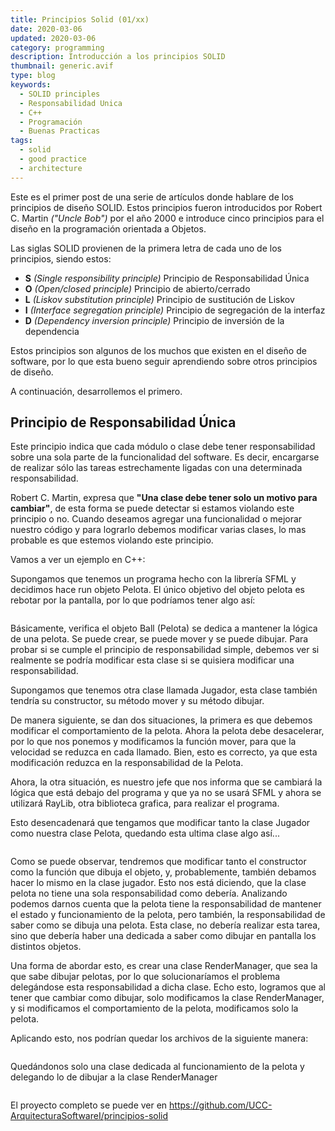 ```yaml
---
title: Principios Solid (01/xx)
date: 2020-03-06
updated: 2020-03-06
category: programming
description: Introducción a los principios SOLID
thumbnail: generic.avif
type: blog
keywords:
  - SOLID principles
  - Responsabilidad Unica
  - C++
  - Programación
  - Buenas Practicas
tags:
  - solid
  - good practice
  - architecture
---
```


Este es el primer post de una serie de artículos donde hablare de los principios de diseño SOLID. Estos principios fueron introducidos por Robert C. Martin _("Uncle Bob")_ por el año 2000 e introduce cinco principios para el diseño en la programación orientada a Objetos.

Las siglas SOLID provienen de la primera letra de cada uno de los principios, siendo estos:

- **S** _(Single responsibility principle)_ Principio de Responsabilidad Única
- **O** _(Open/closed principle)_ Principio de abierto/cerrado
- **L** _(Liskov substitution principle)_ Principio de sustitución de Liskov
- **I** _(Interface segregation principle)_ Principio de segregación de la interfaz
- **D** _(Dependency inversion principle)_ Principio de inversión de la dependencia

Estos principios son algunos de los muchos que existen en el diseño de software, por lo que esta bueno seguir aprendiendo sobre otros principios de diseño.

A continuación, desarrollemos el primero.

## Principio de Responsabilidad Única

Este principio indica que cada módulo o clase debe tener responsabilidad sobre una sola parte de la funcionalidad del software. Es decir, encargarse de realizar sólo las tareas estrechamente ligadas con una determinada responsabilidad.

Robert C. Martin, expresa que **"Una clase debe tener solo un motivo para cambiar"**, de esta forma se puede detectar si estamos violando este principio o no. Cuando deseamos agregar una funcionalidad o mejorar nuestro código y para lograrlo debemos modificar varias clases, lo mas probable es que estemos violando este principio.

Vamos a ver un ejemplo en C++:

Supongamos que tenemos un programa hecho con la librería SFML y decidimos hace run
objeto Pelota. El único objetivo del objeto pelota es rebotar por la pantalla, por lo que podríamos tener algo así:

```cpp file="<rootDir>/code/ball_sfml.cpp"

```

Básicamente, verifica el objeto Ball (Pelota) se dedica a mantener la lógica de una pelota. Se puede crear, se puede mover y se puede dibujar. Para probar si se cumple el principio de responsabilidad simple, debemos ver si realmente se podría modificar esta clase si se quisiera modificar una responsabilidad.

Supongamos que tenemos otra clase llamada Jugador, esta clase también tendría su constructor, su método mover y su método dibujar.

De manera siguiente, se dan dos situaciones, la primera es que debemos modificar el comportamiento de la pelota. Ahora la pelota debe desacelerar, por lo que nos ponemos y modificamos la función mover, para que la velocidad se reduzca en cada llamado.
Bien, esto es correcto, ya que esta modificación reduzca en la responsabilidad de la Pelota.

Ahora, la otra situación, es nuestro jefe que nos informa que se cambiará la lógica que está debajo del programa y que ya no se usará SFML y ahora se utilizará RayLib, otra biblioteca grafica, para realizar el programa.

Esto desencadenará que tengamos que modificar tanto la clase Jugador como nuestra clase Pelota, quedando esta ultima clase algo así...

```cpp file="<rootDir>/code/ball_raylib.cpp"

```

Como se puede observar, tendremos que modificar tanto el constructor como la función que dibuja el objeto, y, probablemente, también debamos hacer lo mismo en la clase jugador. Esto nos está diciendo, que la clase pelota no tiene una sola responsabilidad como debería.
Analizando podemos darnos cuenta que la pelota tiene la responsabilidad de mantener el estado y funcionamiento de la pelota, pero también, la responsabilidad de saber como se dibuja una pelota. Esta clase, no debería realizar esta tarea, sino que debería haber una dedicada a saber como dibujar en pantalla los distintos objetos.

Una forma de abordar esto, es crear una clase RenderManager, que sea la que sabe dibujar pelotas, por lo que solucionaríamos el problema delegándose esta responsabilidad a dicha clase.
Echo esto, logramos que al tener que cambiar como dibujar, solo modificamos la clase RenderManager, y si modificamos el comportamiento de la pelota, modificamos solo la pelota.

Aplicando esto, nos podrían quedar los archivos de la siguiente manera:

```cpp file="<rootDir>/code/ball.cpp"

```

Quedándonos solo una clase dedicada al funcionamiento de la pelota y delegando lo de dibujar a la clase RenderManager

```cpp file="<rootDir>/code/render_manager_sfml.cpp"

```

El proyecto completo se puede ver en https://github.com/UCC-ArquitecturaSoftwareI/principios-solid
